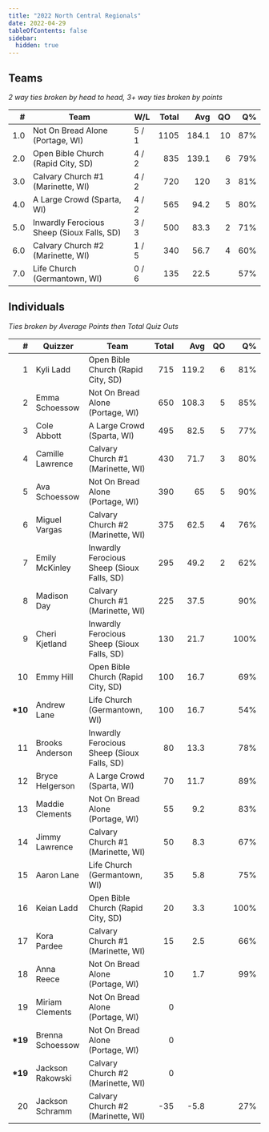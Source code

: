 ```yaml
---
title: "2022 North Central Regionals"
date: 2022-04-29
tableOfContents: false
sidebar:
  hidden: true
---
```

## Teams

*2 way ties broken by head to head, 3+ way ties broken by points*

|    # | Team                                       | W/L   | Total |   Avg |   QO |   Q% |
| ---: | ------------------------------------------ | ----- | ----: | ----: | ---: | ---: |
|  1.0 | Not On Bread Alone (Portage, WI)           | 5 / 1 |  1105 | 184.1 |   10 |  87% |
|  2.0 | Open Bible Church (Rapid City, SD)         | 4 / 2 |   835 | 139.1 |    6 |  79% |
|  3.0 | Calvary Church #1 (Marinette, WI)          | 4 / 2 |   720 |   120 |    3 |  81% |
|  4.0 | A Large Crowd (Sparta, WI)                 | 4 / 2 |   565 |  94.2 |    5 |  80% |
|  5.0 | Inwardly Ferocious Sheep (Sioux Falls, SD) | 3 / 3 |   500 |  83.3 |    2 |  71% |
|  6.0 | Calvary Church #2 (Marinette, WI)          | 1 / 5 |   340 |  56.7 |    4 |  60% |
|  7.0 | Life Church (Germantown, WI)               | 0 / 6 |   135 |  22.5 |      |  57% |

## Individuals

*Ties broken by Average Points then Total Quiz Outs*

|        # | Quizzer          | Team                                       | Total |   Avg |   QO |   Q% |
| -------: | ---------------- | ------------------------------------------ | ----: | ----: | ---: | ---: |
|        1 | Kyli Ladd        | Open Bible Church (Rapid City, SD)         |   715 | 119.2 |    6 |  81% |
|        2 | Emma Schoessow   | Not On Bread Alone (Portage, WI)           |   650 | 108.3 |    5 |  85% |
|        3 | Cole Abbott      | A Large Crowd (Sparta, WI)                 |   495 |  82.5 |    5 |  77% |
|        4 | Camille Lawrence | Calvary Church #1 (Marinette, WI)          |   430 |  71.7 |    3 |  80% |
|        5 | Ava Schoessow    | Not On Bread Alone (Portage, WI)           |   390 |    65 |    5 |  90% |
|        6 | Miguel Vargas    | Calvary Church #2 (Marinette, WI)          |   375 |  62.5 |    4 |  76% |
|        7 | Emily McKinley   | Inwardly Ferocious Sheep (Sioux Falls, SD) |   295 |  49.2 |    2 |  62% |
|        8 | Madison Day      | Calvary Church #1 (Marinette, WI)          |   225 |  37.5 |      |  90% |
|        9 | Cheri Kjetland   | Inwardly Ferocious Sheep (Sioux Falls, SD) |   130 |  21.7 |      | 100% |
|       10 | Emmy Hill        | Open Bible Church (Rapid City, SD)         |   100 |  16.7 |      |  69% |
| **\*10** | Andrew Lane      | Life Church (Germantown, WI)               |   100 |  16.7 |      |  54% |
|       11 | Brooks Anderson  | Inwardly Ferocious Sheep (Sioux Falls, SD) |    80 |  13.3 |      |  78% |
|       12 | Bryce Helgerson  | A Large Crowd (Sparta, WI)                 |    70 |  11.7 |      |  89% |
|       13 | Maddie Clements  | Not On Bread Alone (Portage, WI)           |    55 |   9.2 |      |  83% |
|       14 | Jimmy Lawrence   | Calvary Church #1 (Marinette, WI)          |    50 |   8.3 |      |  67% |
|       15 | Aaron Lane       | Life Church (Germantown, WI)               |    35 |   5.8 |      |  75% |
|       16 | Keian Ladd       | Open Bible Church (Rapid City, SD)         |    20 |   3.3 |      | 100% |
|       17 | Kora Pardee      | Calvary Church #1 (Marinette, WI)          |    15 |   2.5 |      |  66% |
|       18 | Anna Reece       | Not On Bread Alone (Portage, WI)           |    10 |   1.7 |      |  99% |
|       19 | Miriam Clements  | Not On Bread Alone (Portage, WI)           |     0 |       |      |      |
| **\*19** | Brenna Schoessow | Not On Bread Alone (Portage, WI)           |     0 |       |      |      |
| **\*19** | Jackson Rakowski | Calvary Church #2 (Marinette, WI)          |     0 |       |      |      |
|       20 | Jackson Schramm  | Calvary Church #2 (Marinette, WI)          |   -35 |  -5.8 |      |  27% |

